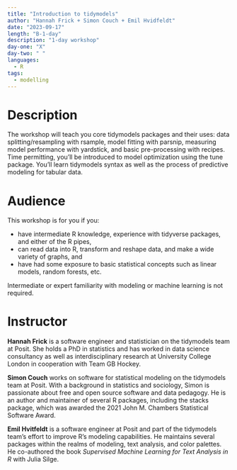 ```yaml
---
title: "Introduction to tidymodels"
author: "Hannah Frick + Simon Couch + Emil Hvidfeldt"
date: "2023-09-17"
length: "B-1-day"
description: "1-day workshop"
day-one: "X"
day-two: " "
languages:
  - R
tags:
  - modelling
---
```


# Description

The workshop will teach you core tidymodels packages and their uses: data splitting/resampling with rsample, model fitting with parsnip, measuring model performance with yardstick, and basic pre-processing with recipes.
Time permitting, you'll be introduced to model optimization using the tune package.
You'll learn tidymodels syntax as well as the process of predictive modeling for tabular data.

# Audience

This workshop is for you if you:

-   have intermediate R knowledge, experience with tidyverse packages, and either of the R pipes,
-   can read data into R, transform and reshape data, and make a wide variety of graphs, and
-   have had some exposure to basic statistical concepts such as linear models, random forests, etc.

Intermediate or expert familiarity with modeling or machine learning is not required.

# Instructor

**Hannah Frick** is a software engineer and statistician on the tidymodels team at Posit.
She holds a PhD in statistics and has worked in data science consultancy as well as interdisciplinary research at University College London in cooperation with Team GB Hockey.

**Simon Couch** works on software for statistical modeling on the tidymodels team at Posit.
With a background in statistics and sociology, Simon is passionate about free and open source software and data pedagogy.
He is an author and maintainer of several R packages, including the stacks package, which was awarded the 2021 John M. Chambers Statistical Software Award.

**Emil Hvitfeldt** is a software engineer at Posit and part of the tidymodels team's effort to improve R's modeling capabilities.
He maintains several packages within the realms of modeling, text analysis, and color palettes.
He co-authored the book *Supervised Machine Learning for Text Analysis in R* with Julia Silge.
